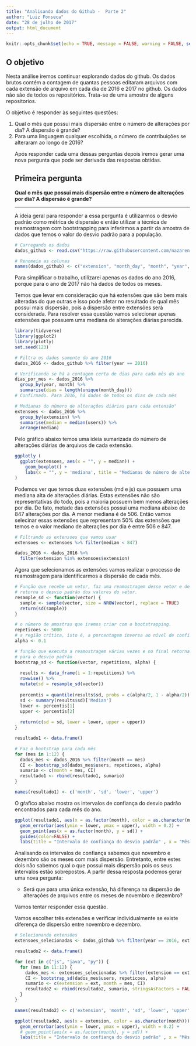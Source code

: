 ```yaml
---
title: "Analisando dados do Github -  Parte 2"
author: "Luiz Fonseca"
date: "28 de julho de 2017"
output: html_document
---
```


```r
knitr::opts_chunk$set(echo = TRUE, message = FALSE, warning = FALSE, set.seed(123))
```

## O objetivo

Nesta análise iremos continuar explorando dados do github. Os dados brutos contém a contagem de quantas pessoas editaram arquivos com cada extensão de arquivo em cada dia de 2016 e 2017 no github. Os dados não são de todos os repositórios. Trata-se de uma amostra de alguns repositorios.

O objetivo é responder às seguintes questões:

<ol>
<li> Qual o mês que possui mais dispersão entre o número de alterações por dia? A dispersão é grande? </li>
<li> Para uma linguagem qualquer escolhida, o número de contribuições se alteraram ao longo de 2016? </li
</ol>
<p></p>
Após responder cada uma dessas perguntas depois iremos gerar uma nova pergunta que pode ser derivada das respostas obtidas.

## Primeira pergunta
<b>Qual o mês que possui mais dispersão entre o número de alterações por dia? A dispersão é grande?</b>
<hr>
A ideia geral para responder a essa pergunta é utilizarmos o desvio padrão como métrica de dispersão e então utilizar a técnica de reamostragem com bootstrapping para inferirmos a partir da amostra de dados que temos o valor do desvio padrão para a população.

```r
# Carregando os dados
dados_github <- read.csv("https://raw.githubusercontent.com/nazareno/fpcc2/master/datasets/github-users-committing-filetypes.csv")

# Renomeia as colunas
names(dados_github) <- c("extension", "month_day", "month", "year", "users")
```

Para simplificar o trabalho, utilizarei apenas os dados do ano 2016, porque para o ano de 2017 não há dados de todos os meses. 

Temos que levar em consideração que há extensões que são bem mais alteradas do que outras e isso pode afetar no resultado de qual mês possui mais dispersão, pois a dispersão entre extensões será considerada. Para resolver essa questão vamos selecionar apenas extensões que possuem uma mediana de alterações diárias parecida.

```r
library(tidyverse)
library(ggplot2)
library(plotly)
set.seed(123)

# Filtra os dados somente do ano 2016
dados_2016 <- dados_github %>% filter(year == 2016)

# Verificando se há a contagem certa de dias para cada mês do ano
dias_por_mes <- dados_2016 %>%
  group_by(year, month) %>%
  summarise(dias = length(unique(month_day)))
# Confirmado. Para 2016, há dados de todos os dias de cada mês

# Medianas do número de alterações diárias para cada extensão"
extensoes <- dados_2016 %>%
  group_by(extension) %>%
  summarise(median = median(users)) %>%
  arrange(median)

```

Pelo gráfico abaixo temos uma ideia sumarizada do número de alterações diárias de arquivos de cada extensão.
```r
ggplotly (
  ggplot(extensoes, aes(x = "", y = median)) +
    geom_boxplot() +
    labs(x = "", y = 'mediana', title = "Medianas do número de alterações diárias para cada extensão")
)
```

Podemos ver que temos duas extensões (md e js) que possuem uma mediana alta de alterações diárias. Estas extensões não são representativas do todo, pois a maioria possuem bem menos alterações por dia. De fato, metade das extensões possui uma mediana abaixo de 847 alterações por dia. A menor mediana é de 506. Então vamos selecinar essas extensões que representam 50% das extensões que temos e o valor mediano de alterações por dia é entre 506 e 847.

```r
# Filtrando as extensoes que vamos usar
extensoes <- extensoes %>% filter(median < 847)

dados_2016 <- dados_2016 %>%
  filter(extension %in% extensoes$extension)
```

Agora que selecionamos as extensões vamos realizar o processo de reamostragem para identificarmos a dispersão de cada mês.

```r
# Função que recebe um vetor, faz uma reamostragem desse vetor e depois
# retorna o desvio padrão dos valores do vetor.
resample_sd <- function(vector) {
  sample <- sample(vector, size = NROW(vector), replace = TRUE)
  return(sd(sample))
}

# o número de amostras que iremos criar com o bootstrapping.
repeticoes <- 5000
# a região crítica, isto é, a porcentagem inversa ao nível de confiança
alpha <- 0.1

# função que executa a reamostragem várias vezes e no final retorna o intervalo de confiança
# para o desvio padrão
bootstrap_sd <- function(vector, repetitions, alpha) {
  
  results <- data_frame(i = 1:repetitions) %>% 
  rowwise() %>% 
  mutate(sd = resample_sd(vector))
  
  percentis = quantile(results$sd, probs = c(alpha/2, 1 - alpha/2))
  sd <- summary(results$sd)['Median']
  lower <- percentis[1]
  upper <- percentis[2]
  
  return(c(sd = sd, lower = lower, upper = upper))
}

resultado1 <- data.frame()

# Faz o bootstrap para cada mês
for (mes in 1:12) {
  dados_mes <- dados_2016 %>% filter(month == mes)
  CI <- bootstrap_sd(dados_mes$users, repeticoes, alpha)
  sumario <- c(month = mes, CI)
  resultado1 <- rbind(resultado1, sumario)
}

names(resultado1) <- c('month', 'sd', 'lower', 'upper')
```

O gŕafico abaixo mostra os intervalos de confiança do desvio padrão encontrados para cada mês do ano.

```r
ggplot(resultado1, aes(x = as.factor(month), color = as.character(month))) +
  geom_errorbar(aes(ymin = lower, ymax = upper), width = 0.2) +
  geom_point(aes(x = as.factor(month), y = sd)) +
  guides(color=FALSE) +
  labs(title = "Intervalo de confiança do desvio padrão" , x = "Mês", y = "Desvio padrão", color = "")
```

Analisando os intervalos de confiança sabemos que novembro e dezembro são os meses com mais dispersão. Entretanto, entre estes dois não sabemos qual o que possui mais dispersão pois os seus intervalos estão sobrepostos. A partir dessa resposta podemos gerar uma nova pergunta:

* Será que para uma única extensão, há diferença na dispersão de alterações de arquivos entre os meses de novembro e dezembro?

Vamos tentar responder essa questão.

Vamos escolher três extensões e verificar individualmente se existe diferença de dispersão entre novembro e dezembro.

```r
# Selecionando extensões
extensoes_selecionadas <- dados_github %>% filter(year == 2016, extension %in% c("js", "java", "py"))

resultado2 <- data.frame()

for (ext in c("js", "java", "py")) {
  for (mes in 11:12) {
    dados_mes <- extensoes_selecionadas %>% filter(extension == ext, month == mes)
    CI <- bootstrap_sd(dados_mes$users, repeticoes, alpha)
    sumario <- c(extension = ext, month = mes, CI)
    resultado2 <- rbind(resultado2, sumario, stringsAsFactors = FALSE)
  }
}

names(resultado2) <- c('extension', 'month', 'sd', 'lower', 'upper')

ggplot(resultado2, aes(x = extension, color = as.character(month))) +
  geom_errorbar(aes(ymin = lower, ymax = upper), width = 0.2) +
  # geom_point(aes(x = as.factor(month), y = sd)) +
  labs(title = "Intervalo de confiança do desvio padrão" , x = "Mês", y = "Desvio padrão", color = "Mês")



```


































